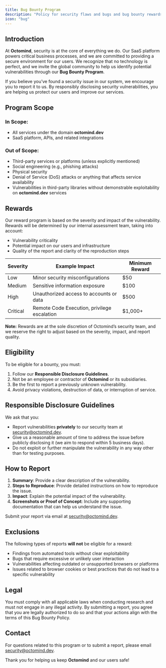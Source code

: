 ```yaml
---
title: Bug Bounty Program
description: "Policy for security flaws and bugs and bug bounty rewards"
icon: "bug"
---
```


## Introduction
At **Octomind**, security is at the core of everything we do. Our SaaS platform powers critical business processes, and we are committed to providing a secure environment for our users. We recognize that no technology is perfect, and we invite the global community to help us identify potential vulnerabilities through our **Bug Bounty Program**.

If you believe you’ve found a security issue in our system, we encourage you to report it to us. By responsibly disclosing security vulnerabilities, you are helping us protect our users and improve our services.

## Program Scope

### In Scope:
- All services under the domain **octomind.dev**
- SaaS platform, APIs, and related integrations

### Out of Scope:
- Third-party services or platforms (unless explicitly mentioned)
- Social engineering (e.g., phishing attacks)
- Physical security
- Denial of Service (DoS) attacks or anything that affects service availability
- Vulnerabilities in third-party libraries without demonstrable exploitability on **octomind.dev** services

## Rewards
Our reward program is based on the severity and impact of the vulnerability. Rewards will be determined by our internal assessment team, taking into account:
- Vulnerability criticality
- Potential impact on our users and infrastructure
- Quality of the report and clarity of the reproduction steps

| Severity  | Example Impact                           | Minimum Reward |
| --------- | ---------------------------------------- | -------------- |
| Low       | Minor security misconfigurations         | $50           |
| Medium    | Sensitive information exposure           | $100           |
| High      | Unauthorized access to accounts or data  | $500         |
| Critical  | Remote Code Execution, privilege escalation | $1,000+    |

**Note:** Rewards are at the sole discretion of Octomind’s security team, and we reserve the right to adjust based on the severity, impact, and report quality.

## Eligibility
To be eligible for a bounty, you must:
1. Follow our **Responsible Disclosure Guidelines**.
2. Not be an employee or contractor of **Octomind** or its subsidiaries.
3. Be the first to report a previously unknown vulnerability.
4. Avoid privacy violations, destruction of data, or interruption of service.

## Responsible Disclosure Guidelines
We ask that you:
- Report vulnerabilities **privately** to our security team at [security@octomind.dev](mailto:security@octomind.dev).
- Give us a reasonable amount of time to address the issue before publicly disclosing it (we aim to respond within 5 business days).
- Do not exploit or further manipulate the vulnerability in any way other than for testing purposes.

## How to Report
1. **Summary**: Provide a clear description of the vulnerability.
2. **Steps to Reproduce**: Provide detailed instructions on how to reproduce the issue.
3. **Impact**: Explain the potential impact of the vulnerability.
4. **Screenshots or Proof of Concept**: Include any supporting documentation that can help us understand the issue.

Submit your report via email at [security@octomind.dev](mailto:security@octomind.dev).

## Exclusions
The following types of reports **will not** be eligible for a reward:
- Findings from automated tools without clear exploitability
- Bugs that require excessive or unlikely user interaction
- Vulnerabilities affecting outdated or unsupported browsers or platforms
- Issues related to browser cookies or best practices that do not lead to a specific vulnerability

## Legal
You must comply with all applicable laws when conducting research and must not engage in any illegal activity. By submitting a report, you agree that you are legally authorized to do so and that your actions align with the terms of this Bug Bounty Policy.

## Contact
For questions related to this program or to submit a report, please email [security@octomind.dev](mailto:security@octomind.dev).

Thank you for helping us keep **Octomind** and our users safe!
